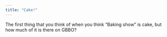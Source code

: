 ```yaml
---
title: "Cake!"
---
```


The first thing that you think of when you think "Baking show" is cake, but how much of it is there on GBBO?





